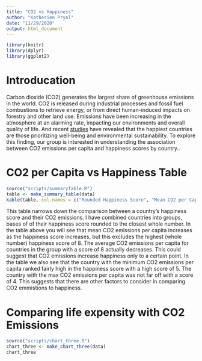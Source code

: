 ```yaml
---
title: "CO2 vs Happiness"
author: "Katherien Pryal"
date: "11/29/2020"
output: html_document
---
```


```r
library(knitr)
library(dplyr)
library(ggplot2)
```
# Introducation

Carbon dioxide (CO2) generates the largest share of greenhouse emissions in the world. CO2 is released during industrial processes and fossil fuel combustions to retrieve energy, or from direct human-induced impacts on forestry and other land use. Emissions have been increasing in the atmosphere at an alarming rate, impacting our environments and overall quality of life. And recent [studies](https://www.gfmag.com/global-data/non-economic-data/happiest-countries) have revealed that the happiest countries are those prioritizing well-being and environmental sustainability. To explore this finding, our group is interested in understanding the association between CO2 emissions per capita and happiness scores by country..

# CO2 per Capita vs Happiness Table

```r
source("scripts/summaryTable.R")
table <- make_summary_table(data)
kable(table, col.names = c("Rounded Happiness Score", "Mean CO2 per Capita", "Minimum CO2 per Capita", "Maximum CO2 per Capita"))
```
This table narrows down the comparison between a country's happiness score and 
their CO2 emissions. I have combined countries into groups, bases of of their
happiness score rounded to the closest whole number. In the table above you will 
see that mean CO2 emissions per capita increases as the happiness score 
increases, but this excludes the highest (whole number) happiness score of 8. 
The average CO2 emissions per capita for countries in the group with a score of
8 actually decreases. This could suggest that CO2 emissions increase happiness 
only to a certain point. In the table we also see that the country with the minimum CO2 emissions per capita ranked fairly high in the happiness score with a high score of 5. The country with the max CO2 emissions per capita was not far off with a score of 4. This suggests that there are other factors to consider in comparing CO2 emmistions to happiness. 

# Comparing life expensity with CO2 Emissions
```r
source("scripts/chart_three.R")
chart_three <- make_chart_three(data)
chart_three
```